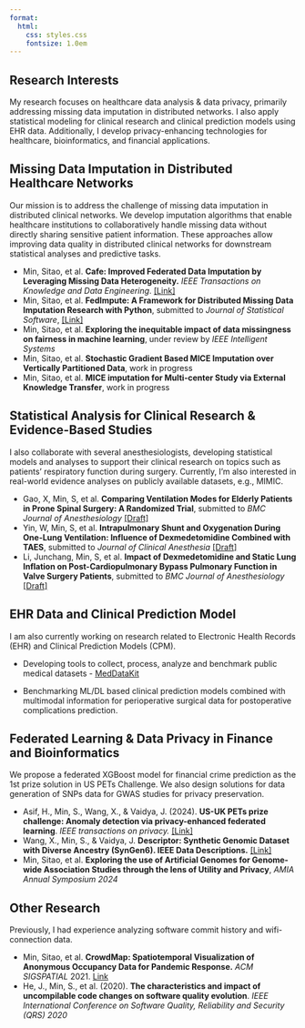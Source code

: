 ```yaml
---
format: 
  html:
    css: styles.css
    fontsize: 1.0em
---
```


## Research Interests

My research focuses on healthcare data analysis & data privacy, primarily addressing missing data imputation in distributed networks. I also apply statistical modeling for clinical research and clinical prediction models using EHR data. Additionally, I develop privacy-enhancing technologies for healthcare, bioinformatics, and financial applications.

## Missing Data Imputation in Distributed Healthcare Networks

Our mission is to address the challenge of missing data imputation in distributed clinical networks. We develop imputation algorithms that enable healthcare institutions to collaboratively handle missing data without directly sharing sensitive patient information. These approaches allow improving data quality in distributed clinical networks for downstream statistical analyses and predictive tasks.

::: experience-container
::: project
- Min, Sitao, et al. **Cafe: Improved Federated Data Imputation by Leveraging Missing Data Heterogeneity.** *IEEE Transactions on Knowledge and Data Engineering*.  [[Link]](https://ieeexplore.ieee.org/abstract/document/10858753?casa_token=GEo-JrjzP4UAAAAA:5uR0CwXwPfW8Pc1P9ECzlADx71-hulne_hQNJAHxI_P513qTBZHTIoeuer5V8bFOzypxP_6BeGg)
- Min, Sitao, et al. **FedImpute: A Framework for Distributed Missing Data Imputation Research with Python**, submitted to *Journal of Statistical Software*, [[Link]](https://idsla.github.io/FedImpute/)
- Min, Sitao, et al. **Exploring the inequitable impact of data missingness on fairness in machine learning**, under review by *IEEE Intelligent Systems*
- Min, Sitao, et al. **Stochastic Gradient Based MICE Imputation over Vertically Partitioned Data**, work in progress
- Min, Sitao, et al. **MICE imputation for Multi-center Study via External Knowledge Transfer**, work in progress
:::
::::


## Statistical Analysis for Clinical Research & Evidence-Based Studies

I also collaborate with several anesthesiologists, developing statistical models and analyses to support their clinical research on topics such as patients' respiratory function during surgery. Currently, I'm also interested in real-world evidence analyses on publicly available datasets, e.g., MIMIC.

::: experience-container
::: project
- Gao, X, Min, S, et al. **Comparing Ventilation Modes for Elderly Patients in Prone Spinal Surgery: A Randomized Trial**, submitted to *BMC Journal of Anesthesiology*  [[Draft]](./papers/Paper_1.pdf)
- Yin, W, Min, S, et al. **Intrapulmonary Shunt and Oxygenation During One-Lung Ventilation: Influence of Dexmedetomidine Combined with TAES**, submitted to *Journal of Clinical Anesthesia*  [[Draft]]()
- Li, Junchang, Min, S, et al. **Impact of Dexmedetomidine and Static Lung Inflation on Post-Cardiopulmonary Bypass Pulmonary Function in Valve Surgery Patients**, submitted to *BMC Journal of Anesthesiology*  [[Draft]]()
:::
::::

## EHR Data and Clinical Prediction Model

I am also currently working on research related to Electronic Health Records (EHR) and Clinical Prediction Models (CPM).

::: experience-container
::: project
- Developing tools to collect, process, analyze and benchmark public medical datasets - [MedDataKit](https://github.com/sitaomin1994/MedicalDataKit)

- Benchmarking ML/DL based clinical prediction models combined with multimodal information for perioperative surgical data for postoperative complications prediction.
:::
::::

## Federated Learning & Data Privacy in Finance and Bioinformatics

We propose a federated XGBoost model for financial crime prediction as the 1st prize solution in US PETs Challenge. We also design solutions for data generation of SNPs data for GWAS studies for privacy preservation.

::: experience-container
::: project
- Asif, H., Min, S., Wang, X., & Vaidya, J. (2024). **US-UK PETs prize challenge: Anomaly detection via privacy-enhanced federated learning**. *IEEE transactions on privacy.*  [[Link]](https://ieeexplore.ieee.org/stamp/stamp.jsp?arnumber=10507758)
- Wang, X., Min, S., & Vaidya, J. **Descriptor: Synthetic Genomic Dataset with Diverse Ancestry (SynGen6). IEEE Data Descriptions.**  [[Link]](https://ieeexplore.ieee.org/stamp/stamp.jsp?arnumber=10768919)
- Min, Sitao, et al. **Exploring the use of Artificial Genomes for Genome-wide Association Studies through the lens of Utility and Privacy**, *AMIA Annual Symposium 2024*
:::
::::

## Other Research

Previously, I had experience analyzing software commit history and wifi-connection data.

::: experience-container
::: project
- Min, Sitao, et al. **CrowdMap: Spatiotemporal Visualization of Anonymous Occupancy Data for Pandemic Response.** *ACM SIGSPATIAL* 2021. [Link](https://dl.acm.org/doi/pdf/10.1145/3474717.3484269)
- He, J., Min, S., et al. (2020). **The characteristics and impact of uncompilable code changes on software quality evolution**. *IEEE International Conference on Software Quality, Reliability and Security (QRS) 2020*
:::
::::




